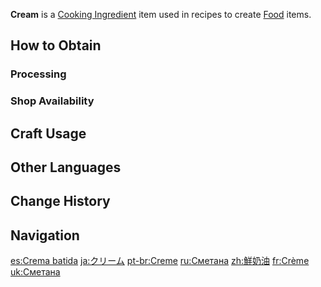 {{Item Infobox
|id           = 110002
|image        = Item Cream.png
|type         = Cooking Ingredients
|invCategory  = Materials
|description  = A dairy product made from milk. An essential ingredient in making pastries.
|quality      = 2
|source1      = {{Sold By}}
|source2      = [[Processing]]
}}
'''Cream''' is a [[Cooking Ingredient]] item used in recipes to create [[Food]] items.

==How to Obtain==
===Processing===
{{Recipe
|type = Processing
|Milk = 1
|time = 3
|sort = Milk
}}

===Shop Availability===
{{Shop Availability}}

==Craft Usage==
{{Craft Usage}}

==Other Languages==
{{Other Languages
|en      = Cream
|zhs     = 奶油
|zhs_rm  = Nǎiyóu
|zht     = 鮮奶油
|zht_rm  = Xiān Nǎiyóu
|zh_tl   = Cream
|ja      = クリーム
|ja_rm   = Kuriimu
|ja_tl   = Cream
|ko      = 크림
|ko_rm   = Keurim
|ko_tl   = Cream
|es      = Crema batida
|es_tl   = Whipped Cream
|fr      = Crème
|fr_tl   = Cream
|ru      = Сметана
|ru_tl   = Sour Cream
|th      = Cream
|vi      = Kem
|vi_tl   = Cream
|de      = Sahne
|de_tl   = Cream
|id      = Cream
|pt      = Creme
|pt_tl   = Cream
|tr      = Krema
|tr_tl   = Cream
|it      = Panna
|it_tl   = Cream
}}

==Change History==
{{Change History|1.0}}

==Navigation==
{{Material Navbox|type=Crafting Materials}}

[[es:Crema batida]]
[[ja:クリーム]]
[[pt-br:Creme]]
[[ru:Сметана]]
[[zh:鮮奶油]]
[[fr:Crème]]
[[uk:Сметана]]